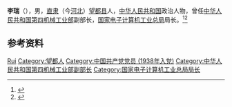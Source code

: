 {{Otheruses|other=名为李瑞的其他人物|李瑞}}

'''李瑞'''（{{bd|1921年|3月|2011年|7月21日}}），男，[[直隶|直隶]]（今[[河北|河北]]）[[望都县|望都县]]人，[[中华人民共和国|中华人民共和国]]政治人物，曾任[[中华人民共和国第四机械工业部|中华人民共和国第四机械工业部]]副部长，[[国家电子计算机工业总局|国家电子计算机工业总局]]局长。<ref>{{cite book|title=中囯人名大辞典·当代人物卷|author=廖盖隆等编|year=1990|publisher=上海辞书出版社|location=上海|page=}}</ref><ref>{{Cite web|title=李瑞同志逝世|url=http://news.sina.com.cn/c/2011-08-04/043322930781.shtml|accessdate=2020-09-29|work=人民日报}}</ref>

== 参考资料 ==
{{reflist}}

{{中国人物小作品}}

{{Authority control}}
{{DEFAULTSORT:Li李}}
[[Category:李姓|Rui]]
[[Category:望都人|Category:望都人]]
[[Category:中国共产党党员_(1938年入党)|Category:中国共产党党员 (1938年入党)]]
[[Category:中华人民共和国第四机械工业部副部长|Category:中华人民共和国第四机械工业部副部长]]
[[Category:国家电子计算机工业总局局长|Category:国家电子计算机工业总局局长]]